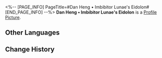 <%-- [PAGE_INFO]
PageTitle=#Dan Heng • Imbibitor Lunae's Eidolon#
[END_PAGE_INFO] --%>
{{Item Infobox
|id          = 11213
|image       = Item Dan Heng • Imbibitor Lunae's Eidolon.png
|type        = Eidolon Activation Material
|invCategory = 
|rarity      = 5
|effect      = Material for raising Dan Heng • Imbibitor Lunae's Eidolon Level.
|description = 
}}
'''Dan Heng • Imbibitor Lunae's Eidolon''' is a [[Profile Picture]].

==Other Languages==
{{Other Languages
|en   = Dan Heng • Imbibitor Lunae's Eidolon
|zhs  = 【丹恒•饮月】的星魂
|zht  = 【丹恆•飲月】的星魂
|ja   = 「丹恒・飲月」の星魂
|ko   = [단항•음월]의 성혼
|es   = Eidolon de Dan Heng - Imbibitor Lunae
|fr   = Eidolon de Dan Heng • Imbibitor Lunae
|ru   = Эйдолон Дань Хэна: Пожирателя Луны
|th   = Eidolon ของ Dan Heng - จ้าวยลจันทรา
|vi   = Tinh Hồn Dan Heng - Ẩm Nguyệt
|de   = Dan Heng &ndash; Imbibitor Lunaes Eidolon
|id   = Dan Heng • Imbibitor Lunae's Eidolon
|pt   = Eidolon de Dan Heng - Embebidor Lunae
}}

==Change History==
{{Change History|1.2}}